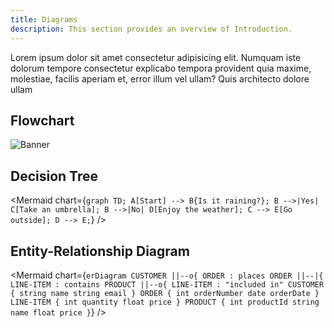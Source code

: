 ```yaml
---
title: Diagrams
description: This section provides an overview of Introduction.
---
```


Lorem ipsum dolor sit amet consectetur adipisicing elit. Numquam iste dolorum tempore consectetur explicabo tempora provident quia maxime, molestiae, facilis aperiam et, error illum vel ullam? Quis architecto dolore ullam

## Flowchart

![Banner](/images/flowchart.png)

##  Decision Tree

<Mermaid chart={`graph TD;
    A[Start] --> B{Is it raining?};
    B -->|Yes| C[Take an umbrella];
    B -->|No| D[Enjoy the weather];
    C --> E[Go outside];
    D --> E;`} />

## Entity-Relationship Diagram

<Mermaid chart={`erDiagram
    CUSTOMER ||--o{ ORDER : places
    ORDER ||--|{ LINE-ITEM : contains
    PRODUCT ||--o{ LINE-ITEM : "included in"
    CUSTOMER {
        string name
        string email
    }
    ORDER {
        int orderNumber
        date orderDate
    }
    LINE-ITEM {
        int quantity
        float price
    }
    PRODUCT {
        int productId
        string name
        float price
    }`} />